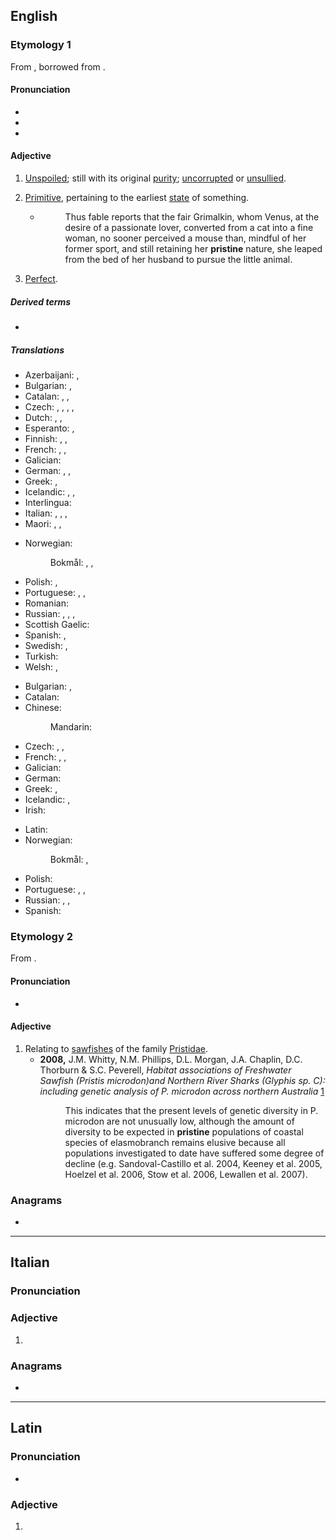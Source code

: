 ==English==

===Etymology 1===
From {{bor|en|frm|pristin}}, borrowed from {{der|en|la|prīstinus}}.

====Pronunciation====
* {{IPA|en|/ˈpɹɪstiːn/|/pɹɪsˈtiːn/|/pɹɪsˈtaɪn/}}
* {{audio|en|en-us-pristine.ogg|Audio (US)}}
* {{rhymes|en|iːn|aɪn|s=2}}

====Adjective====
{{en-adj}}

# [[unspoiled|Unspoiled]]; still with its original [[purity]]; [[uncorrupted]] or [[unsullied]].
#: {{ux|en|The beach back is in '''pristine''' condition after a council-led cleanup.}}
# [[primitive|Primitive]], pertaining to the earliest [[state]] of something.
#* {{RQ:Fielding Tom Jones}}
#*: Thus fable reports that the fair Grimalkin, whom Venus, at the desire of a passionate lover, converted from a cat into a fine woman, no sooner perceived a mouse than, mindful of her former sport, and still retaining her '''pristine''' nature, she leaped from the bed of her husband to pursue the little animal.
# [[perfect|Perfect]].

=====Derived terms=====
* {{l|en|pristinely}}

=====Translations=====
{{trans-top|unspoiled}}
* Azerbaijani: {{t+|az|təmiz}}, {{t+|az|pak}}
* Bulgarian: {{t+|bg|девствен}}, {{t+|bg|недокоснат}}
* Catalan: {{t+|ca|primitiu}}, {{t+|ca|primer}}, {{t|ca|pristí}}
* Czech: {{t+|cs|čistý|m}}, {{t|cs|nezkažený|m}}, {{t+|cs|panenský|m}}, {{t|cs|neposkvrněný}}, {{t+|cs|nedotčený|m}}
* Dutch: {{t+|nl|ongerept}}, {{t+|nl|oorspronkelijk}}, {{t+|nl|onaangeroerd}}
* Esperanto: {{t|eo|antaua}}, {{t+|eo|primitiva}}
* Finnish: {{t+|fi|tahraton}}, {{t+|fi|koskematon}}, {{t|fi|turmeltumaton}}
* French: {{t+|fr|virginal}}, {{t+|fr|immaculé}}, {{t+|fr|parfait}}
* Galician: {{t+|gl|prístino}}
* German: {{t+|de|unberührt}}, {{t+|de|jungfräulich}}, {{t+|de|makellos}}
* Greek: {{t+|el|αγνός}}, {{t+|el|παρθένος}}
* Icelandic: {{t|is|óspilltur}}, {{t|is|ósnortinn}}, {{t|is|óskemmdur}}
* Interlingua: {{t|ia|pristine}}
* Italian: {{t+|it|incontaminato}}, {{t+|it|pristino}}, {{t+|it|puro}}, {{t+|it|intonso}}
* Maori: {{t|mi|tikitū}}, {{t|mi|toitū}}, {{t|mi|urutapu}}
{{trans-mid}}
* Norwegian:
*: Bokmål: {{t+|nb|urørt}}, {{t|nb|ufordervet}}, {{t|nb|jomfruelig}}
* Polish: {{t|pl|dziewiczy, nietknięty}}, {{t|pl|nieskażony}}
* Portuguese: {{t+|pt|virgem}}, {{t|pt|pristino}}, {{t+|pt|imaculado}}
* Romanian: {{t+|ro|virgin}}
* Russian: {{t+|ru|чи́стый}}, {{t+|ru|нетро́нутый}}, {{t+|ru|неиспо́рченный}}, {{t+|ru|де́вственный}} {{qualifier|virginal}}
* Scottish Gaelic: {{t|gd|glan}}
* Spanish: {{t+|es|virgen}}, {{t+|es|prístino}} {{qualifier|deprecated by the RAE}}
* Swedish: {{t|sv|ofördärvad}}, {{t+|sv|ursprunglig}}
* Turkish: {{t+|tr|bakir}}
* Welsh: {{t+|cy|cyntefig}}, {{t+|cy|gwyryfol}}
{{trans-bottom}}

{{trans-top|pertaining to the earliest state of something}}
* Bulgarian: {{t+|bg|първичен}}, {{t+|bg|примитивен}}
* Catalan: {{t|ca|pristí}}
* Chinese:
*: Mandarin: {{t+|cmn|原始|tr=yuánshǐ de|alt=原始的|sc=Hani}}
* Czech: {{t|cs|prapůvodní}}, {{t+|cs|prastarý|m}}, {{t|cs|prvotní}}
* French: {{t+|fr|primitif}}, {{t+|fr|antique}}, {{t+|fr|d'origine}}
* Galician: {{t+|gl|prístino}}
* German: {{t+|de|ursprünglich}}
* Greek: {{t+|el|αρχαίος|m}}, {{t+|el|πρωτόγονος|m}}
* Icelandic: {{t+|is|upprunalegur}}, {{t+|is|upphaflegur}}
* Irish: {{t|ga|cianaosta}}
{{trans-mid}}
* Latin: {{t|la|pristinus}}
* Norwegian:
*: Bokmål: {{t+|nb|opprinnelig}}, {{t|nb|opphavelig}}
* Polish: {{t+|pl|pierwotny}}
* Portuguese: {{t+|pt|prisco}}, {{t+|pt|primitivo}}, {{t+|pt|antigo}}
* Russian: {{t+|ru|изнача́льный}}, {{t+|ru|первонача́льный}}, {{t+|ru|первобы́тный}} {{qualifier|primeval}}
* Spanish: {{t+|es|prístino}}
{{trans-bottom}}

===Etymology 2===
From {{uder|en|grc|πρίστης||a saw, one that saws}}.

====Pronunciation====
* {{rhymes|en|aɪn|s=2}}

====Adjective====
{{en-adj}}

# Relating to [[sawfish]]es of the family [[Pristidae]].
#* '''2008,''' J.M. Whitty, N.M. Phillips, D.L. Morgan, J.A. Chaplin, D.C. Thorburn & S.C. Peverell, ''Habitat associations of Freshwater Sawfish (Pristis microdon)and Northern River Sharks (Glyphis sp. C): including genetic analysis of P. microdon across northern Australia'' [https://web.archive.org/web/20120601194551/http://environment.gov.au/coasts/publications/pubs/freshwater-sawfish-northern-river-shark.pdf]
#*: This indicates that the present levels of genetic diversity in P. microdon are not unusually low, although the amount of diversity to be expected in '''pristine''' populations of coastal species of elasmobranch remains elusive because all populations investigated to date have suffered some degree of decline (e.g. Sandoval-Castillo et al. 2004, Keeney et al. 2005, Hoelzel et al. 2006, Stow et al. 2006, Lewallen et al. 2007).

===Anagrams===
* {{anagrams|en|a=eiinprst|Petrinis|spiriten}}

----

==Italian==

===Pronunciation===
{{it-pr|prìstine}}

===Adjective===
{{head|it|adjective form}}

# {{adj form of|it|pristino||f|p}}

===Anagrams===
* {{anagrams|it|a=eiinprst|pentirsi|respinti|rispenti|rispinte}}

----

==Latin==

===Pronunciation===
* {{la-IPA|prīstine}}

===Adjective===
{{la-adj-form|prīstine}}

# {{inflection of|la|prīstinus||voc|m|s}}